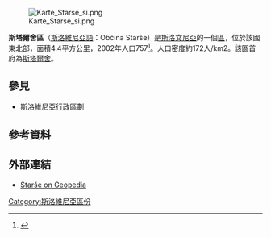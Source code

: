 [[File:Karte_Starse_si.png|thumb]]

'''斯塔爾舍區'''（[[斯洛維尼亞語|斯洛維尼亞語]]：Občina Starše）是[[斯洛文尼亞|斯洛文尼亞]]的一個[[斯洛維尼亞行政區劃|區]]，位於該國東北部，面積4.4平方公里，2002年人口757<ref>{{Cite web |url=http://www.stat.si/popis2002/en/ |title=Statistical Office of the Republic of Slovenia, census of 2002 |access-date=2017-03-11 |archive-date=2016-12-18 |archive-url=https://web.archive.org/web/20161218144633/http://www.stat.si/popis2002/en/ |dead-url=no }}</ref>。人口密度約172人/km2。該區首府為[[斯塔爾舍|斯塔爾舍]]。

==參見==
*[[斯洛維尼亞行政區劃|斯洛維尼亞行政區劃]]

==參考資料==
{{Reflist}}

==外部連結==
* [http://www.geopedia.si/?params=L410#T105_L410_F410:10148090_x559333_y147389.5_s14_b4 Starše on Geopedia] {{Wayback|url=http://www.geopedia.si/?params=L410#T105_L410_F410:10148090_x559333_y147389.5_s14_b4 |date=20200417144429 }}

{{Slovenia-geo-stub}}
[[Category:斯洛維尼亞區份|Category:斯洛維尼亞區份]]
